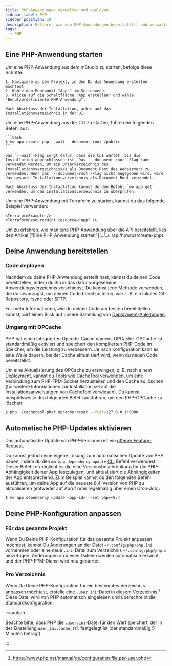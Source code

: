 ```yaml
---
title: PHP-Anwendungen verwalten und deployen
sidebar_label: PHP
sidebar_position: 10
description: Erfahre, wie man PHP-Anwendungen bereitstellt und verwaltet.
tags:
  - PHP
---
```



## Eine PHP-Anwendung starten

<Tabs groupId="access-mode">
  <TabItem value="gui" label="mStudio UI">
    Um eine PHP-Anwendung aus dem mStudio zu starten, befolge diese Schritte:

    1. Navigiere zu dem Projekt, in dem Du die Anwendung erstellen möchtest.
    2. Wähle den Menüpunkt "Apps" im Seitenmenü.
    3. Klicke auf die Schaltfläche "App erstellen" und wähle "Benutzerdefinierte PHP-Anwendung".

    Nach Abschluss der Installation, achte auf das Installationsverzeichnis in der UI.

  </TabItem>
  <TabItem value="cli" label="CLI">
    Um eine PHP-Anwendung aus der CLI zu starten, führe den folgenden Befehl aus:

    ```bash
    $ mw app create php --wait --document-root /public
    ```

    Das `--wait`-Flag sorgt dafür, dass die CLI wartet, bis die Installation abgeschlossen ist. Das `--document-root`-Flag kann verwendet werden, um ein Unterverzeichnis des Installationsverzeichnisses als Document Root des Webservers zu verwenden. Wenn das `--document-root`-Flag nicht angegeben wird, wird das gesamte Installationsverzeichnis als Document Root verwendet.

    Nach Abschluss der Installation kannst du den Befehl `mw app get` verwenden, um das Installationsverzeichnis zu überprüfen.

  </TabItem>
  <TabItem value="terraform" label="Terraform">
    Um eine PHP-Anwendung mit Terraform zu starten, kannst du das folgende Beispiel verwenden:

    <TerraformExample />
    <TerraformResourceHint resource="app" />

  </TabItem>
  <TabItem value="api" label="API">
    Um zu erfahren, wie man eine PHP-Anwendung über die API bereitstellt, lies den Artikel ["Eine PHP-Anwendung starten"](../../../api/howtos/create-php).
  </TabItem>
</Tabs>

## Deine Anwendung bereitstellen

### Code deployen

Nachdem du deine PHP-Anwendung erstellt hast, kannst du deinen Code bereitstellen, indem du ihn in das dafür vorgesehene Anwendungsverzeichnis verschiebst. Du kannst jede Methode verwenden, die du bevorzugst, um deinen Code bereitzustellen, wie z. B. ein lokales Git-Repository, rsync oder SFTP.

Für mehr Informationen, wie du deinen Code am besten bereitstellen kannst, wirf einen Blick auf unsere Sammlung von [Deployment-Anleitungen](/docs/v2/category/deployment-guides).

### Umgang mit OPCache

PHP hat einen integrierten Opcode-Cache namens OPCache. OPCache ist standardmäßig aktiviert und speichert den kompilierten PHP-Code im Speicher, um die Leistung zu verbessern. Je nach Konfiguration kann es eine Weile dauern, bis der Cache aktualisiert wird, wenn du neuen Code bereitstellst.

Um eine Aktualisierung des OPCache zu erzwingen, z. B. nach einem Deployment, kannst du Tools wie [CacheTool](https://github.com/gordalina/cachetool) verwenden, um eine Verbindung zum PHP-FPM-Socket herzustellen und den Cache zu löschen (für weitere Informationen zur Installation sei auf die Installationsanweisungen von CacheTool verwiesen). Du kannst beispielsweise den folgenden Befehl ausführen, um den PHP-OPCache zu löschen:

```bash
$ php ./cachetool.phar opcache:reset --fcgi=127.0.0.1:9000
```

## Automatische PHP-Updates aktivieren

Das automatische Update von PHP-Versionen ist ein [offener Feature-Request](https://github.com/mittwald/feature-requests/issues/70).

Du kannst jedoch eine eigene Lösung zum automatischen Update von PHP bauen, indem du den `mw app dependency update` [CLI](/cli) Befehl verwendest. Dieser Befehl ermöglicht es dir, eine Versionsbeschränkung für die PHP-Abhängigkeit deiner App festzulegen, und aktualisiert die Abhängigkeiten der App entsprechend. Zum Beispiel kannst du den folgenden Befehl ausführen, um deine App auf die neueste 8.4-Version von PHP zu aktualisieren (entweder auf Abruf oder regelmäßig über einen Cron-Job):

```shell-session
$ mw app dependency update <app-id> --set php=~8.4
```

## Deine PHP-Konfiguration anpassen

### Für das gesamte Projekt

Wenn Du Deine PHP-Konfiguration für das gesamte Projekt anpassen möchtest, kannst Du Änderungen an der Datei `~/.config/php/php.ini` vornehmen oder eine neue `.ini`-Datei zum Verzeichnis `~/.config/php/php.d` hinzufügen. Änderungen an diesen Dateien werden automatisch erkannt, und der PHP-FPM-Dienst wird neu gestartet.

### Pro Verzeichnis

Wenn Du Deine PHP-Konfiguration für ein bestimmtes Verzeichnis anpassen möchtest, erstelle eine `.user.ini`-Datei in diesem Verzeichnis.[^1] Diese Datei wird von PHP automatisch eingelesen und überschreibt die Standardkonfiguration.

:::caution

Beachte bitte, dass PHP die `.user.ini`-Datei für den Wert speichert, der in der Einstellung `user_ini.cache_ttl` festgelegt ist (der standardmäßig 5 Minuten beträgt).

:::

[^1]: https://www.php.net/manual/de/configuration.file.per-user.php
